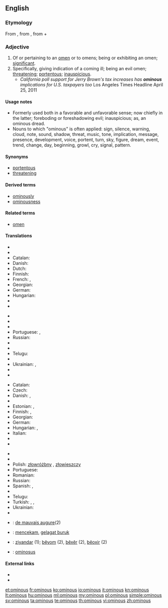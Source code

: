 ==English==

===Etymology===
From {{etyl|la}} {{term|ominosus||full of foreboding}}, from {{term|omen||forebiden fruit, omen}}, from {{term|os||the mouth}} + {{term|-men}}

===Adjective===
{{en-adj}}

# Of or pertaining to an [[omen]] or to omens; being or exhibiting an omen; [[significant]].
# Specifically, giving indication of a coming ill; being an evil omen; [[threatening]]; [[portentous]]; [[inauspicious]].
#* ''California poll support for Jerry Brown's tax increases has '''ominous''' implications for U.S. taxpayers too'' Los Angeles Times Headline April 25, 2011

====Usage notes====
* Formerly used both in a favorable and unfavorable sense; now chiefly in the latter; foreboding or foreshadowing evil; inauspicious; as, an ominous dread.
* Nouns to which "ominous" is often applied: sign, silence, warning, cloud, note, sound, shadow, threat, music, tone, implication, message, presence, development, voice, portent, turn, sky, figure, dream, event, trend, change, day, beginning, growl, cry, signal, pattern.

====Synonyms====
* [[portentous]]
* [[threatening]]

====Derived terms====
* [[ominously]]
* [[ominousness]]

====Related terms====
* [[omen]]

====Translations====
{{trans-top|of or pertaining to an omen or to omens; being or exhibiting an omen}}
* {{trreq|ar}}
* {{trreq|bg}}
* Catalan: {{t|ca|ominós}}
* Danish: {{t-|da|varslende}}
* Dutch:  {{t|nl|onheilspellend}}
* Finnish: {{t-|fi|enteellinen}}
* French: {{t|fr|sinistre}},{{t|fr|smenaçant}}
* Georgian: {{t|ka|ავბედი|tr=avbedi|sc=Geor|xs=Georgian}}
* German: {{t|de|ominös}}
* Hungarian: {{t-|hu|ominózus}}
* {{trreq|it}}
* {{trreq|ja}}
{{trans-mid}}
* {{trreq|kn}}
* {{trreq|ko}}
* {{trreq|zh}}
* Portuguese: {{t|pt|ominoso}}, {{t|pt|agourento|m}}
* Russian: {{t|ru|предвещающий|tr=pr'edv'eš'ájuš'ij}}
* {{trreq|es}}
* {{trreq|ta}}
* Telugu: {{t|te|అరిష్ట సూచకమైన|tr=arishTa soocakamaina|sc=Telu}}
* {{trreq|tr}}
* Ukrainian: {{t|uk|провісницький|tr=provísnytskyj|sc=Cyrl}}, {{t|uk|пророчий|tr=proróčyj|sc=Cyrl}}
* {{trreq|vi}}
* {{trreq|fa}}
{{trans-bottom}}

{{trans-top|giving indication of a coming ill}}
* Catalan: {{t|ca|ominós}}
* Czech: {{t-|cs|zlověstný}}
* Danish: {{t|da|ildevarslende}}, {{t|da|uheldsvanger}}
* {{trreq|nl}}
* Estonian: {{t|et|kurjakuulutav}}, {{t|et|pahaendeline}}
* Finnish: {{t-|fi|pahaenteinen}}, {{t-|fi|uhkaava}}
* Georgian: {{t|ka|ავბედი|tr=avbedi|sc=Geor|xs=Georgian}}
* German: {{t|de|unheilsschwanger}}
* Hungarian: {{t|hu|baljós}}, {{t|hu|baljóslatú}}
* Italian: {{t|it|malaugurante}}
* {{trreq|ja}}
* {{trreq|kn}}
{{trans-mid}}
* {{trreq|ko}}
* {{trreq|zh}}
* Polish: [[złowróżbny]] {{m}}, [[złowieszczy]] {{m}}
* Portuguese: {{t|pt|agourento|m}}
* Romanian: {{t-|ro|fatidic}}
* Russian: {{t|ru|зловещий|tr=zlov'éš'ij}}
* Spanish: {{t-|es|ominoso|m}}, {{t-|es|ominosa|f}}
* {{trreq|ta}}
* Telugu: {{t|te|అశుభసూచకమైన|tr=aSubhasoocakamaina|sc=Telu}}
* Turkish: {{t|tr|uğursuz}}, {{t|tr|meşum}}, {{t|tr|kara}}
* Ukrainian: {{t|uk|зловіщий|tr=zlovíščyj|sc=Cyrl}}
* {{trreq|vi}}
{{trans-bottom}}

{{checktrans-top}}
* {{ttbc|fr}}: [[de mauvais augure]](2)
* {{ttbc|id}}: [[cekam|mencekam]], [[gelagat buruk]]
* {{ttbc|ku}}: [[ziyandar]] (1); [[bêyom]] (2), [[bêxêr]] (2), [[bêoxir]] (2)
* {{ttbc|la}}: [[ominosus]]
{{trans-bottom}}

====External links====
* {{R:Webster 1913}}
* {{R:Century 1911}}

[[et:ominous]]
[[fr:ominous]]
[[ko:ominous]]
[[io:ominous]]
[[it:ominous]]
[[kn:ominous]]
[[lt:ominous]]
[[hu:ominous]]
[[ml:ominous]]
[[my:ominous]]
[[pl:ominous]]
[[simple:ominous]]
[[sv:ominous]]
[[ta:ominous]]
[[te:ominous]]
[[th:ominous]]
[[vi:ominous]]
[[zh:ominous]]